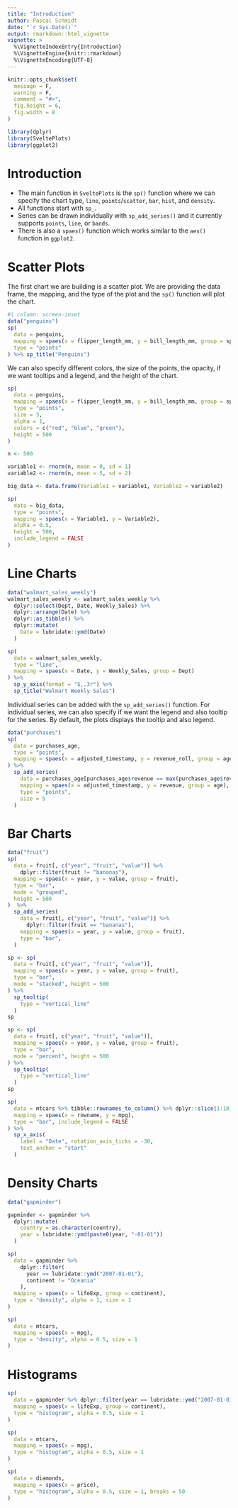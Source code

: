 ```yaml
---
title: "Introduction"
author: Pascal Schmidt
date: "`r Sys.Date()`"
output: rmarkdown::html_vignette
vignette: >
  %\VignetteIndexEntry{Introduction}
  %\VignetteEngine{knitr::rmarkdown}
  %\VignetteEncoding{UTF-8}
---
```


```r
knitr::opts_chunk$set(
  message = F,
  warning = F,
  comment = "#>",
  fig.height = 6, 
  fig.width = 8
)

library(dplyr)
library(SveltePlots)
library(ggplot2)
```

# Introduction

- The main function in `SveltePlots` is the `sp()` function where we can specify the chart type, `line`, `points`/`scatter`, `bar`, `hist`, and `density`.
- All functions start with `sp_`.
- Series can be drawn individually with `sp_add_series()` and it currently supports `points`, `line`, or `bands`.
- There is also a `spaes()` function which works similar to the `aes()` function in `ggplot2`.

# Scatter Plots

The first chart we are building is a scatter plot. We are providing the data frame, the mapping, and the type of the plot and the `sp()` function will plot the chart. 

```r
#| column: screen-inset
data("penguins")
sp(
  data = penguins,
  mapping = spaes(x = flipper_length_mm, y = bill_length_mm, group = species),
  type = "points"
) %>% sp_title("Penguins")
```

We can also specify different colors, the size of the points, the opacity, if we want tooltips and a legend, and the height of the chart. 

```r
sp(
  data = penguins,
  mapping = spaes(x = flipper_length_mm, y = bill_length_mm, group = species),
  type = "points",
  size = 3, 
  alpha = 1,
  colors = c("red", "blue", "green"),
  height = 500
)
```

```r
n <- 500  

variable1 <- rnorm(n, mean = 0, sd = 1)  
variable2 <- rnorm(n, mean = 5, sd = 2) 

big_data <- data.frame(Variable1 = variable1, Variable2 = variable2)

sp(
  data = big_data,
  type = "points",
  mapping = spaes(x = Variable1, y = Variable2), 
  alpha = 0.5,
  height = 500,
  include_legend = FALSE
)
```


# Line Charts

```r
data("walmart_sales_weekly")
walmart_sales_weekly <- walmart_sales_weekly %>%
  dplyr::select(Dept, Date, Weekly_Sales) %>%
  dplyr::arrange(Date) %>%
  dplyr::as_tibble() %>%
  dplyr::mutate(
    Date = lubridate::ymd(Date)
  )

sp(
  data = walmart_sales_weekly,
  type = "line",
  mapping = spaes(x = Date, y = Weekly_Sales, group = Dept)
) %>% 
  sp_y_axis(format = "$,.3r") %>% 
  sp_title("Walmart Weekly Sales")
```

Individual series can be added with the `sp_add_series()` function. For individual series, we can also specify if we want the legend and also tooltip for the series. By default, the plots displays the tooltip and also legend.

```r
data("purchases")
sp(
  data = purchases_age, 
  type = "points",
  mapping = spaes(x = adjusted_timestamp, y = revenue_roll, group = age)
) %>%
  sp_add_series(
    data = purchases_age[purchases_age$revenue == max(purchases_age$revenue), ], 
    mapping = spaes(x = adjusted_timestamp, y = revenue, group = age),
    type = "points",
    size = 5
  ) 
```

# Bar Charts

```r
data("fruit")
sp(
  data = fruit[, c("year", "fruit", "value")] %>% 
    dplyr::filter(fruit != "bananas"),
  mapping = spaes(x = year, y = value, group = fruit),
  type = "bar",
  mode = "grouped",
  height = 500
)  %>% 
  sp_add_series(
    data = fruit[, c("year", "fruit", "value")] %>% 
      dplyr::filter(fruit == "bananas"),
    mapping = spaes(x = year, y = value, group = fruit),
    type = "bar",
  )

sp <- sp(
  data = fruit[, c("year", "fruit", "value")],
  mapping = spaes(x = year, y = value, group = fruit),
  type = "bar",
  mode = "stacked", height = 500
) %>% 
  sp_tooltip(
    type = "vertical_line"
  )
sp

sp <- sp(
  data = fruit[, c("year", "fruit", "value")],
  mapping = spaes(x = year, y = value, group = fruit),
  type = "bar",
  mode = "percent", height = 500
) %>% 
  sp_tooltip(
    type = "vertical_line"
  )
sp

sp(
  data = mtcars %>% tibble::rownames_to_column() %>% dplyr::slice(1:10),
  mapping = spaes(x = rowname, y = mpg),
  type = "bar", include_legend = FALSE
) %>%  
  sp_x_axis(
    label = "Date", rotation_axis_ticks = -30,
    text_anchor = "start"
  )
```

# Density Charts

```r
data("gapminder")

gapminder <- gapminder %>% 
  dplyr::mutate(
    country = as.character(country),
    year = lubridate::ymd(paste0(year, "-01-01"))
  )

sp(
  data = gapminder %>% 
    dplyr::filter(
      year == lubridate::ymd("2007-01-01"), 
      continent != "Oceania"
    ),
  mapping = spaes(x = lifeExp, group = continent),
  type = "density", alpha = 1, size = 1
)

sp(
  data = mtcars,
  mapping = spaes(x = mpg),
  type = "density", alpha = 0.5, size = 1
)
```

# Histograms

```r
sp(
  data = gapminder %>% dplyr::filter(year == lubridate::ymd("2007-01-01"), continent != "Oceania"),
  mapping = spaes(x = lifeExp, group = continent),
  type = "histogram", alpha = 0.5, size = 1
)

sp(
  data = mtcars,
  mapping = spaes(x = mpg),
  type = "histogram", alpha = 0.5, size = 1
) 

sp(
  data = diamonds,
  mapping = spaes(x = price),
  type = "histogram", alpha = 0.5, size = 1, breaks = 50
)
```





